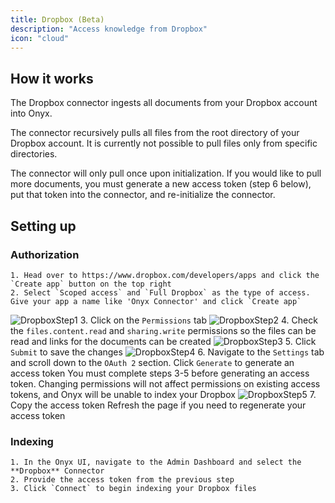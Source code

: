 ```yaml
---
title: Dropbox (Beta)
description: "Access knowledge from Dropbox"
icon: "cloud"
---
```


## How it works

The Dropbox connector ingests all documents from your Dropbox account into Onyx.

The connector recursively pulls all files from the root directory of your Dropbox account. It is currently not possible to pull files only from specific directories.

The connector will only pull once upon initialization. If you would like to pull more documents, you must generate a new access token (step 6 below), put that token into the connector, and re-initialize the connector.

## Setting up

### Authorization

    1. Head over to https://www.dropbox.com/developers/apps and click the `Create app` button on the top right
    2. Select `Scoped access` and `Full Dropbox` as the type of access. Give your app a name like 'Onyx Connector' and click `Create app`

![DropboxStep1](/assets/images/connectors/dropbox/dropbox-connector-1.png) 3. Click on the `Permissions` tab
![DropboxStep2](/assets/images/connectors/dropbox/dropbox-connector-2.png) 4. Check the `files.content.read` and `sharing.write` permissions so the files can be read and links for the documents can be created
![DropboxStep3](/assets/images/connectors/dropbox/dropbox-connector-3.png) 5. Click `Submit` to save the changes
![DropboxStep4](/assets/images/connectors/dropbox/dropbox-connector-4.png) 6. Navigate to the `Settings` tab and scroll down to the `OAuth 2` section. Click `Generate` to generate an access token
<Warning>You must complete steps 3-5 before generating an access token. Changing permissions will not affect permissions on existing access tokens, and Onyx will be unable to index your Dropbox</Warning>
![DropboxStep5](/assets/images/connectors/dropbox/dropbox-connector-5.png) 7. Copy the access token
<Info>Refresh the page if you need to regenerate your access token</Info>

### Indexing

    1. In the Onyx UI, navigate to the Admin Dashboard and select the **Dropbox** Connector
    2. Provide the access token from the previous step
    3. Click `Connect` to begin indexing your Dropbox files

